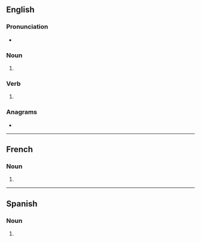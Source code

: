 {{also|Booms}}
==English==

===Pronunciation===
* {{IPA|/buːmz/|lang=en}}

===Noun===
{{head|en|noun plural form}}

# {{plural of|boom|lang=en}}

===Verb===
{{head|en|verb form}}

# {{en-third-person singular of|boom}}

===Anagrams===
* {{anagrams|en|bosom|mobos|moobs}}

----

==French==

===Noun===
{{head|fr|noun plural form|g=m}}

# {{plural of|boom|lang=fr}}

----

==Spanish==

===Noun===
{{head|es|noun form|g=m-p}}

# {{plural of|boom|lang=es}}